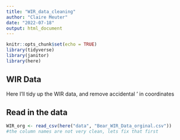 ```yaml
---
title: "WIR_data_cleaning"
author: "Claire Meuter"
date: "2022-07-18"
output: html_document
---
```


```r
knitr::opts_chunk$set(echo = TRUE)
library(tidyverse)
library(janitor)
library(here)
```

## WIR Data
Here I'll tidy up the WIR data, and remove accidental ' in coordinates 

## Read in the data 

```r
WIR_org <- read_csv(here("data", "Bear_WIR_Data_orginal.csv"))
#the column names are not very clean, lets fix that first
```

